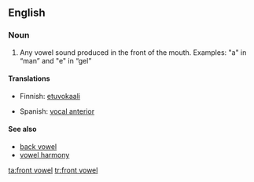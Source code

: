 {{wikipedia}}
==English==

===Noun===
{{en-noun|sg=[[front]] [[vowel]]}}

# {{phonetics}} Any vowel sound produced in the front of the mouth. Examples: "a" in “man” and "e" in “gel”

====Translations====
{{trans-top|Any vowel sound produced in the front of the mouth}}
*Finnish: [[etuvokaali]]
{{trans-mid}}
*Spanish: [[vocal anterior]] {{m}}
{{trans-bottom}}

====See also====
*[[back vowel]]
*[[vowel harmony]]

[[ta:front vowel]]
[[tr:front vowel]]